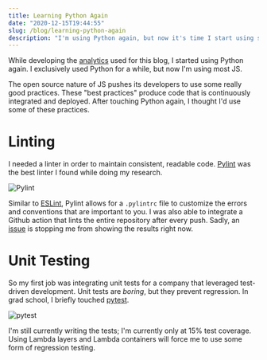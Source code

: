 ```yaml
---
title: Learning Python Again
date: "2020-12-15T19:44:55"
slug: /blog/learning-python-again
description: "I'm using Python again, but now it's time I start using some best practices."
---
```



While developing the [analytics](/projects/web/analytics) used for this blog, I started using Python again. I exclusively used Python for a while, but now I'm using most JS. 

The open source nature of JS pushes its developers to use some really good practices. These "best practices" produce code that is continuously integrated and deployed. After touching Python again, I thought I'd use some of these practices.

# Linting

I needed a linter in order to maintain consistent, readable code. [Pylint](https://pylint.org) was the best linter I found while doing my research.

![Pylint](./Pylint.svg)

Similar to [ESLint](https://eslint.org), Pylint allows for a `.pylintrc` file to customize the errors and conventions that are important to you. I was also able to integrate a Github action that lints the entire repository after every push. Sadly, an [issue](https://github.com/PyCQA/pylint/issues/3836) is stopping me from showing the results right now.

# Unit Testing

So my first job was integrating unit tests for a company that leveraged test-driven development. Unit tests are *boring*, but they prevent regression. In grad school, I briefly touched [pytest](https://docs.pytest.org/en/stable/).

![pytest](./pytest.svg)

<Docker />
<Jest /> 
<GithubActions />
<Github />
<Pylint />
<Eslint />

I'm still currently writing the tests; I'm currently only at 15% test coverage. Using Lambda layers and Lambda containers will force me to use some form of regression testing. 